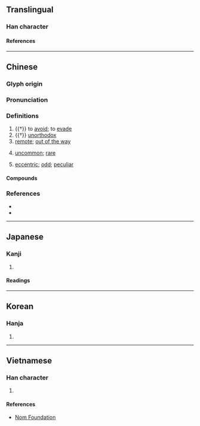 {{character info}}
==Translingual==

===Han character===
{{Han char|rn=9|rad=人|as=13|sn=15|four=20241|canj=OSRJ|ids=⿰亻辟}}

====References====
{{Han ref|kx=0118.140|dkj=01166|dj=0250.240|hdz=10229.050|uh=50FB}}

----

==Chinese==
{{zh-forms|alt=𠈳,𠒱}}

===Glyph origin===
{{Han etym}}

===Pronunciation===
{{zh-pron
|m=pì
|c=pik1,bui6
|c_note=pik1 - colloquial; bui6 - variant
|mn=phiah/qz:phiak/tw,xm,zz:phek
|mn_note=phiah - vernacular; phiak/phek - literary
|mc=y
|oc=y
|cat=v
}}

===Definitions===
{{zh-hanzi}}

# {{†}} to [[avoid]]; to [[evade]]
# {{†}} [[unorthodox]]
# [[remote]]; [[out of the way]]
#: {{zh-x|偏僻|remote; out of the way}}
#: {{zh-x|荒僻|desolate}}
# [[uncommon]]; [[rare]]
#: {{zh-x|生僻|uncommon; rare (characters, words, etc.)}}
#: {{zh-x|僻字|rare characters}}
# [[eccentric]]; [[odd]]; [[peculiar]]
#: {{zh-x|孤僻|peculiar; eccentric}}

====Compounds====
{{zh-der|乖僻|偏僻|僻事|僻儒|僻典|僻地|僻壤|僻壤窮鄉|僻巷|僻格剌子|僻淨|僻然|僻處|僻處一方|僻見|僻路|僻道|僻遠|僻陋|僻靜|冷僻|孤僻|怪僻|摘僻|放誕詭僻|生僻|窮山僻壤|窮鄉僻壤|荒僻|邪僻|鄉僻|靜僻}}

===References===
* {{R:twedu|A00247}}
* {{R:yue:Hanzi}}

----

==Japanese==

===Kanji===
{{ja-kanji|grade=|rs=人13}}

# {{rfdef|ja|sort=人13}}

====Readings====
{{ja-readings
|on=へき, ひ, へい
|kun=ひが-む
}}

----

==Korean==

===Hanja===
{{ko-hanja|hangeul=[[벽]], [[피]]|rv=byeok, pi|mr=pyŏk, p'i}}

# {{rfdef|ko|sort=人13}}

----

==Vietnamese==

===Han character===
{{vi-readings|rs=人13|reading=[[tịch]]}}

# {{rfdef|vi|sort=人13}}

====References====
* [http://nomfoundation.org/common/nom_details.php?codepoint=50FB Nom Foundation]